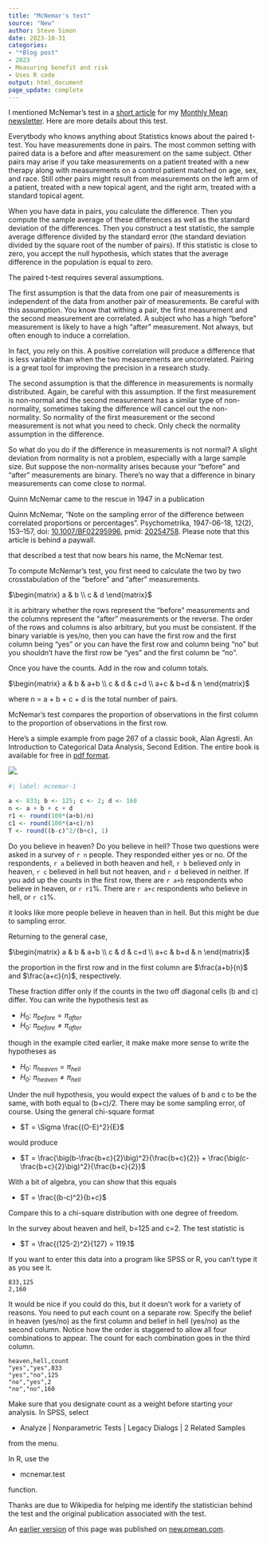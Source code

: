 ```yaml
---
title: "McNemar's test"
source: "New"
author: Steve Simon
date: 2023-10-31
categories:
- "*Blog post"
- 2023
- Measuring benefit and risk
- Uses R code
output: html_document
page_update: complete
---
```


I mentioned McNemar's test in a [short article][sim3] for my [Monthly Mean newsletter][sim4]. Here are more details about this test.

<!---more--->

Everytbody who knows anything about Statistics knows about the paired t-test. You have measurements done in pairs. The most common setting with paired data is a before and after measurement on the same subject. Other pairs may arise if you take measurements on a patient treated with a new therapy along with measurements on a control patient matched on age, sex, and race. Still other pairs might result from measurements on the left arm of a patient, treated with a new topical agent, and the right arm, treated with a standard topical agent.

When you have data in pairs, you calculate the difference. Then you compute the sample average of these differences as well as the standard deviation of the differences. Then you construct a test statistic, the sample average difference divided by the standard error (the standard deviation divided by the square root of the number of pairs). If this statistic is close to zero, you accept the null hypothesis, which states that the average difference in the population is equal to zero.

The paired t-test requires several assumptions. 

The first assumption is that the data from one pair of measurements is independent of the data from another pair of measurements. Be careful with this assumption. You know that withing a pair, the first measurement and the second measurement are correlated. A subject who has a high "before" measurement is likely to have a high "after" measurement. Not always, but often enough to induce a correlation.

In fact, you rely on this. A positive correlation will produce a difference that is less variable than when the two measurements are uncorrelated. Pairing is a great tool for improving the precision in a research study.

The second assumption is that the difference in measurements is normally distributed. Again, be careful with this assumption. If the first measurement is non-normal and the second measurement has a similar type of non-normality, sometimes taking the difference will cancel out the non-normality. So normality of the first measurement or the second measurement is not what you need to check. Only check the normality assumption in the difference.

So what do you do if the difference in measurements is not normal? A slight deviation from normality is not a problem, especially with a large sample size. But suppose the non-normality arises because your "before" and "after" measurements are binary. There's no way that a difference in binary measurements can come close to normal.

Quinn McNemar came to the rescue in 1947 in a publication 

Quinn McNemar, "Note on the sampling error of the difference between correlated proportions or percentages". Psychometrika, 1947-06-18, 12(2), 153–157, doi: [10.1007/BF02295996][mcn1], pmid: [20254758][mcn2]. Please note that this article is behind a paywall.

[mcn1]: https://doi.org/10.1007%2FBF02295996
[mcn2]: https://pubmed.ncbi.nlm.nih.gov/20254758

that described a test that now bears his name, the McNemar test.

To compute McNemar's test, you first need to calculate the two by two crosstabulation of the "before" and "after" measurements. 

$\begin{matrix} a & b \\ c & d \end{matrix}$

it is arbitrary whether the rows represent the "before" measurements and the columns represent the "after" measurements or the reverse. The order of the rows and columns is also arbitrary, but you must be consistent. If the binary variable is yes/no, then you can have the first row and the first column being "yes" or you can have the first row and column being "no" but you shouldn't have the first row be "yes" and the first column be "no".

Once you have the counts. Add in the row and column totals.

$\begin{matrix} a & b & a+b \\ c & d & c+d \\ a+c & b+d & n \end{matrix}$

where n = a + b + c + d is the total number of pairs.

McNemar's test compares the proportion of observations in the first column to the proportion of observations in the first row.

Here's a simple example from page 267 of a classic book, Alan Agresti. An Introduction to Categorical Data Analysis, Second Edition. The entire book is available for free in [pdf format][agr1].

[agr1]: https://mregresion.files.wordpress.com/2012/08/agresti-introduction-to-categorical-data.pdf

![](http://www.pmean.com/new-images/23/mcnemar-test-01.png).


```r
#| label: mcnemar-1

a <- 833; b <- 125; c <- 2; d <- 160
n <- a + b + c + d
r1 <- round(100*(a+b)/n)
c1 <- round(100*(a+c)/n)
T <- round((b-c)^2/(b+c), 1)
```

Do you believe in heaven? Do you believe in hell? Those two questions were asked in a survey of `r n` people. They responded either yes or no. Of the respondents, `r a` believed in both heaven and hell, `r b` believed only in heaven, `r c` believed in hell but not heaven, and `r d` believed in neither. If you add up the counts in the first row, there are `r a+b` respondents who believe in heaven, or `r r1`%. There are `r a+c` respondents who believe in hell, or `r c1`%.

it looks like more people believe in heaven than in hell. But this might be due to sampling error.

Returning to the general case, 

$\begin{matrix} a & b & a+b \\ c & d & c+d \\ a+c & b+d & n \end{matrix}$

the proportion in the first row and in the first column are $\frac{a+b}{n}$ and $\frac{a+c}{n}$, respectively.

These fraction differ only if the counts in the two off diagonal cells (b and c) differ. You can write the hypothesis test as

-   $H_0:\ \pi_{before} = \pi_{after}$
-   $H_0:\ \pi_{before} \ne \pi_{after}$

though in the example cited earlier, it make make more sense to write the hypotheses as 

-   $H_0:\ \pi_{heaven} = \pi_{hell}$
-   $H_0:\ \pi_{heaven} \ne \pi_{hell}$

Under the null hypothesis, you would expect the values of b and c to be the same, with both equal to (b+c)/2. There may be some sampling error, of course. Using the general chi-square format

-   $T = \Sigma \frac{(O-E)^2}{E}$

would produce

-   $T = \frac{\big(b-\frac{b+c}{2}\big)^2}{\frac{b+c}{2}} + \frac{\big(c-\frac{b+c}{2}\big)^2}{\frac{b+c}{2}}$

With a bit of algebra, you can show that this equals

-   $T = \frac{(b-c)^2}{b+c}$

Compare this to a chi-square distribution with one degree of freedom.

In the survey about heaven and hell, b=125 and c=2. The test statistic is 

-   $T = \frac{(125-2)^2}{127} = 119.1$



If you want to enter this data into a program like SPSS or R, you can't type it as you see it.

```{}
833,125
2,160
```

It would be nice if you could do this, but it doesn't work for a variety of reasons. You need to put each count on a separate row. Specify the belief in heaven (yes/no) as the first column and belief in hell (yes/no) as the second column. Notice how the order is staggered to allow all four combinations to appear. The count for each combination goes in the third column.

```{}
heaven,hell,count
"yes","yes",833
"yes","no",125
"no","yes",2
"no","no",160
```

Make sure that you designate count as a weight before starting your analysis. In SPSS, select 

-   Analyze | Nonparametric Tests | Legacy Dialogs | 2 Related Samples

from the menu.

In R, use the 

-   mcnemar.test

function.

Thanks are due to Wikipedia for helping me identify the statistician behind the test and the original publication associated with the test.

[sim3]: http://www.pmean.com/news/201105.html#3

[sim4]: http://www.pmean.com/news/Archive.html

An [earlier version][sim2] of this page was published on [new.pmean.com][sim1].

[sim1]: http://new.pmean.com
[sim2]: http://new.pmean.com/mcnemar-test-01/
